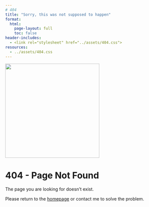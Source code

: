 ```yaml
---
# 404
title: "Sorry, this was not supposed to happen"
format: 
  html: 
    page-layout: full
    toc: false
header-includes: 
  - <link rel="stylesheet" href="../assets/404.css">
resources:
  - ../assets/404.css
---
```


<div class="center-container">
  ![](/assets/images/404.jpg){.center fig-align="center" width="300"}

  <h1>404 - Page Not Found</h1>
  <p>The page you are looking for doesn't exist.</p>
  <p>Please return to the <a href="/">homepage</a> or contact me to solve the problem.</p>
</div>
